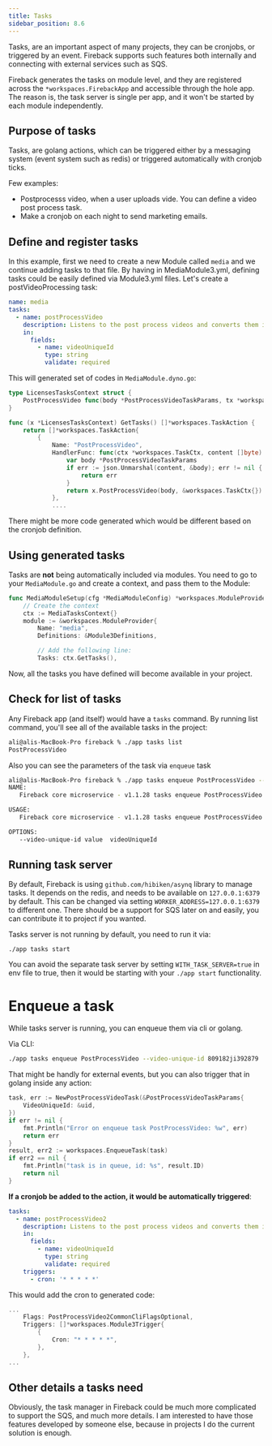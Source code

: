 ```yaml
---
title: Tasks
sidebar_position: 8.6
---
```


Tasks, are an important aspect of many projects, they can be cronjobs, or triggered
by an event. Fireback supports such features both internally and connecting with external
services such as SQS.

Fireback generates the tasks on module level, and they are registered across the `*workspaces.FirebackApp`
and accessible through the hole app. The reason is, the task server is single per app, 
and it won't be started by each module independently.

## Purpose of tasks

Tasks, are golang actions, which can be triggered either by a messaging system (event system such as redis) or
triggered automatically with cronjob ticks.

Few examples:

- Postprocesss video, when a user uploads vide. You can define a video post process task.
- Make a cronjob on each night to send marketing emails.

## Define and register tasks

In this example, first we need to create a new Module called `media` and we continue adding tasks
to that file.
By having in MediaModule3.yml, defining tasks could be easily defined via Module3.yml files.
Let's create a postVideoProcessing task:

```yaml
name: media
tasks:
  - name: postProcessVideo
    description: Listens to the post process videos and converts them into different sizes
    in:
      fields:
        - name: videoUniqueId
          type: string
          validate: required
```

This will generated set of codes in `MediaModule.dyno.go`: 

```go
type LicensesTasksContext struct {
	PostProcessVideo func(body *PostProcessVideoTaskParams, tx *workspaces.TaskCtx) error
}

func (x *LicensesTasksContext) GetTasks() []*workspaces.TaskAction {
	return []*workspaces.TaskAction{
		{
			Name: "PostProcessVideo",
			HandlerFunc: func(ctx *workspaces.TaskCtx, content []byte) error {
				var body *PostProcessVideoTaskParams
				if err := json.Unmarshal(content, &body); err != nil {
					return err
				}
				return x.PostProcessVideo(body, &workspaces.TaskCtx{})
			},
            ....
```

There might be more code generated which would be different based on the cronjob definition.

## Using generated tasks

Tasks are **not** being automatically included via modules. You need to go to your `MediaModule.go` and create
a context, and pass them to the Module:

```go
func MediaModuleSetup(cfg *MediaModuleConfig) *workspaces.ModuleProvider {
	// Create the context
	ctx := MediaTasksContext{}
	module := &workspaces.ModuleProvider{
		Name: "media",
        Definitions: &Module3Definitions,

		// Add the following line:
		Tasks: ctx.GetTasks(),
```

Now, all the tasks you have defined will become available in your project.

## Check for list of tasks

Any Fireback app (and itself) would have a `tasks` command. By running list command, you'll see all of the
available tasks in the project:

```bash
ali@alis-MacBook-Pro fireback % ./app tasks list
PostProcessVideo
```

Also you can see the parameters of the task via `enqueue` task

```bash
ali@alis-MacBook-Pro fireback % ./app tasks enqueue PostProcessVideo --help
NAME:
   Fireback core microservice - v1.1.28 tasks enqueue PostProcessVideo - 

USAGE:
   Fireback core microservice - v1.1.28 tasks enqueue PostProcessVideo [command options] [arguments...]

OPTIONS:
   --video-unique-id value  videoUniqueId
```

## Running task server

By default, Fireback is using `github.com/hibiken/asynq` library to manage tasks.
It depends on the redis, and needs to be available on `127.0.0.1:6379` by default.
This can be changed via setting `WORKER_ADDRESS=127.0.0.1:6379` to different one.
There should be a support for SQS later on and easily, you can contribute it to project if you wanted.

Tasks server is not running by default, you need to run it via:

```
./app tasks start
```

You can avoid the separate task server by setting `WITH_TASK_SERVER=true` in env file to true,
then it would be starting with your `./app start` functionality.

# Enqueue a task

While tasks server is running, you can enqueue them via cli or golang.

Via CLI:

```bash
./app tasks enqueue PostProcessVideo --video-unique-id 809182ji392879
```

That might be handly for external events, but you can also trigger that in golang inside any action:

```go
task, err := NewPostProcessVideoTask(&PostProcessVideoTaskParams{
    VideoUniqueId: &uid,
})
if err != nil {
    fmt.Println("Error on enqueue task PostProcessVideo: %w", err)
    return err
}
result, err2 := workspaces.EnqueueTask(task)
if err2 == nil {
    fmt.Println("task is in queue, id: %s", result.ID)
    return nil
}
```

**If a cronjob be added to the action, it would be automatically triggered**:

```yaml
tasks:
  - name: postProcessVideo2
    description: Listens to the post process videos and converts them into different sizes
    in:
      fields:
        - name: videoUniqueId
          type: string
          validate: required
    triggers:
      - cron: '* * * * *'
```

This would add the cron to generated code:

```go
...
    Flags: PostProcessVideo2CommonCliFlagsOptional,
    Triggers: []*workspaces.Module3Trigger{
        {
            Cron: "* * * * *",
        },
    },
...
```

## Other details a tasks need

Obviously, the task manager in Fireback could be much more complicated to support the SQS,
and much more details. I am interested to have those features developed by someone else,
because in projects I do the current solution is enough.